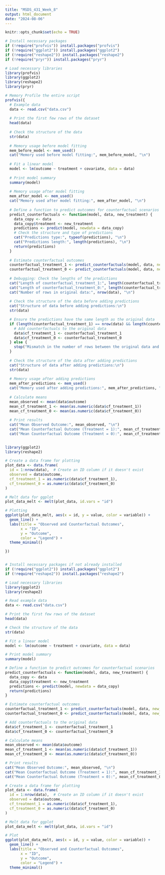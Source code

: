 ```yaml
---
title: "MSDS_431_Week_8"
output: html_document
date: "2024-08-06"
---
```


```r
knitr::opts_chunk$set(echo = TRUE)
```

```r
# Install necessary packages
if (!require("profvis")) install.packages("profvis")
if (!require("ggplot2")) install.packages("ggplot2")
if (!require("reshape2")) install.packages("reshape2")
if (!require("pryr")) install.packages("pryr")

# Load necessary libraries
library(profvis)
library(ggplot2)
library(reshape2)
library(pryr)

# Memory Profile the entire script
profvis({
  # Example data
  data <- read.csv("data.csv")
  
  # Print the first few rows of the dataset
  head(data)
  
  # Check the structure of the data
  str(data)
  
  # Memory usage before model fitting
  mem_before_model <- mem_used()
  cat("Memory used before model fitting:", mem_before_model, "\n")
  
  # Fit a linear model
  model <- lm(outcome ~ treatment + covariate, data = data)
  
  # Print model summary
  summary(model)
  
  # Memory usage after model fitting
  mem_after_model <- mem_used()
  cat("Memory used after model fitting:", mem_after_model, "\n")
  
  # Define a function to predict outcomes for counterfactual scenarios
  predict_counterfactuals <- function(model, data, new_treatment) {
    data_copy <- data
    data_copy$treatment <- new_treatment
    predictions <- predict(model, newdata = data_copy)
    # Check the structure and type of predictions
    cat("Predictions type:", typeof(predictions), "\n")
    cat("Predictions length:", length(predictions), "\n")
    return(predictions)
  }
  
  # Estimate counterfactual outcomes
  counterfactual_treatment_1 <- predict_counterfactuals(model, data, new_treatment = 1)
  counterfactual_treatment_0 <- predict_counterfactuals(model, data, new_treatment = 0)
  
  # Debugging: Check the lengths of the predictions
  cat("Length of counterfactual_treatment_1:", length(counterfactual_treatment_1), "\n")
  cat("Length of counterfactual_treatment_0:", length(counterfactual_treatment_0), "\n")
  cat("Number of rows in original data:", nrow(data), "\n")
  
  # Check the structure of the data before adding predictions
  cat("Structure of data before adding predictions:\n")
  str(data)

  # Ensure the predictions have the same length as the original data
  if (length(counterfactual_treatment_1) == nrow(data) && length(counterfactual_treatment_0) == nrow(data)) {
    # Add counterfactuals to the original data
    data$cf_treatment_1 <- counterfactual_treatment_1
    data$cf_treatment_0 <- counterfactual_treatment_0
  } else {
    stop("Mismatch in the number of rows between the original data and the counterfactual predictions.")
  }
  
  # Check the structure of the data after adding predictions
  cat("Structure of data after adding predictions:\n")
  str(data)
  
  # Memory usage after adding predictions
  mem_after_predictions <- mem_used()
  cat("Memory used after adding predictions:", mem_after_predictions, "\n")
  
  # Calculate means
  mean_observed <- mean(data$outcome)
  mean_cf_treatment_1 <- mean(as.numeric(data$cf_treatment_1))
  mean_cf_treatment_0 <- mean(as.numeric(data$cf_treatment_0))
  
  # Print results
  cat("Mean Observed Outcome:", mean_observed, "\n")
  cat("Mean Counterfactual Outcome (Treatment = 1):", mean_cf_treatment_1, "\n")
  cat("Mean Counterfactual Outcome (Treatment = 0):", mean_cf_treatment_0, "\n")
  

library(ggplot2)
library(reshape2)

# Create a data frame for plotting
plot_data <- data.frame(
  id = 1:nrow(data),  # Create an ID column if it doesn't exist
  observed = data$outcome,
  cf_treatment_1 = as.numeric(data$cf_treatment_1),
  cf_treatment_0 = as.numeric(data$cf_treatment_0)
)

# Melt data for ggplot
plot_data_melt <- melt(plot_data, id.vars = "id")

# Plotting
ggplot(plot_data_melt, aes(x = id, y = value, color = variable)) +
  geom_line() +
  labs(title = "Observed and Counterfactual Outcomes",
       x = "ID",
       y = "Outcome",
       color = "Legend") +
  theme_minimal()

})



```
```r
# Install necessary packages if not already installed
if (!require("ggplot2")) install.packages("ggplot2")
if (!require("reshape2")) install.packages("reshape2")

# Load necessary libraries
library(ggplot2)
library(reshape2)

# Read example data
data <- read.csv("data.csv")

# Print the first few rows of the dataset
head(data)

# Check the structure of the data
str(data)

# Fit a linear model
model <- lm(outcome ~ treatment + covariate, data = data)

# Print model summary
summary(model)

# Define a function to predict outcomes for counterfactual scenarios
predict_counterfactuals <- function(model, data, new_treatment) {
  data_copy <- data
  data_copy$treatment <- new_treatment
  predictions <- predict(model, newdata = data_copy)
  return(predictions)
}

# Estimate counterfactual outcomes
counterfactual_treatment_1 <- predict_counterfactuals(model, data, new_treatment = 1)
counterfactual_treatment_0 <- predict_counterfactuals(model, data, new_treatment = 0)

# Add counterfactuals to the original data
data$cf_treatment_1 <- counterfactual_treatment_1
data$cf_treatment_0 <- counterfactual_treatment_0

# Calculate means
mean_observed <- mean(data$outcome)
mean_cf_treatment_1 <- mean(as.numeric(data$cf_treatment_1))
mean_cf_treatment_0 <- mean(as.numeric(data$cf_treatment_0))

# Print results
cat("Mean Observed Outcome:", mean_observed, "\n")
cat("Mean Counterfactual Outcome (Treatment = 1):", mean_cf_treatment_1, "\n")
cat("Mean Counterfactual Outcome (Treatment = 0):", mean_cf_treatment_0, "\n")

# Create a data frame for plotting
plot_data <- data.frame(
  id = 1:nrow(data),  # Create an ID column if it doesn't exist
  observed = data$outcome,
  cf_treatment_1 = as.numeric(data$cf_treatment_1),
  cf_treatment_0 = as.numeric(data$cf_treatment_0)
)

# Melt data for ggplot
plot_data_melt <- melt(plot_data, id.vars = "id")

# Plot
ggplot(plot_data_melt, aes(x = id, y = value, color = variable)) +
  geom_line() +
  labs(title = "Observed and Counterfactual Outcomes",
       x = "ID",
       y = "Outcome",
       color = "Legend") +
  theme_minimal()



```

